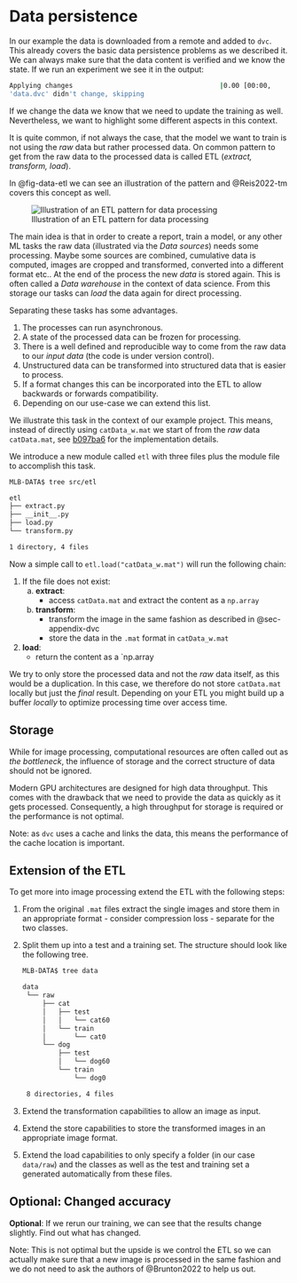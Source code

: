 # Data persistence {#sec-data-data}

In our example the data is downloaded from a remote and added to `dvc`.
This already covers the basic data persistence problems as we described it. 
We can always make sure that the data content is verified and we know the state.
If we run an experiment we see it in the output:

```bash
Applying changes                                     |0.00 [00:00,     ?file/s]
'data.dvc' didn't change, skipping     
```

If we change the data we know that we need to update the training as well.
Nevertheless, we want to highlight some different aspects in this context.

It is quite common, if not always the case, that the model we want to train is not using the _raw_ data but rather processed data.
On common pattern to get from the raw data to the processed data is called ETL (_extract, transform, load_).

In @fig-data-etl we can see an illustration of the pattern and @Reis2022-tm covers this concept as well.

![Illustration of an ETL pattern for data processing](../_assets/data/etl){#fig-data-etl}

The main idea is that in order to create a report, train a model, or any other ML tasks the raw data (illustrated via the _Data sources_) needs some processing.
Maybe some sources are combined, cumulative data is computed, images are cropped and transformed, converted into a different format etc..
At the end of the process the new _data_ is stored again.
This is often called a _Data warehouse_ in the context of data science.
From this storage our tasks can _load_ the data again for direct processing.

Separating these tasks has some advantages. 

1. The processes can run asynchronous.
1. A state of the processed data can be frozen for processing.
1. There is a well defined and reproducible way to come from the raw data to our _input data_ (the code is under version control).
1. Unstructured data can be transformed into structured data that is easier to process.
1. If a format changes this can be incorporated into the ETL to allow backwards or forwards compatibility.
1. Depending on our use-case we can extend this list.

We illustrate this task in the context of our example project.
This means, instead of directly using `catData_w.mat` we start of from the _raw_ data `catData.mat`, see [b097ba6](https://github.com/kandolfp/MECH-M-DUAL-2-MLB-DATA/tree/b097ba6cba3e150eb1587ce62b861ed91d866b76) for the implementation details.

We introduce a new module called `etl` with three files plus the module file to accomplish this task. 

```bash
MLB-DATA$ tree src/etl

etl
├── extract.py
├── __init__.py
├── load.py
└── transform.py

1 directory, 4 files
```

Now a simple call to `etl.load("catData_w.mat")` will run the following chain:

1. If the file does not exist:
    a. **extract**:
        - access `catData.mat` and extract the content as a `np.array`
    b. **transform**:
        - transform the image in the same fashion as described in @sec-appendix-dvc 
        - store the data in the `.mat` format in `catData_w.mat`
1. **load**:
    - return the content as a `np.array

We try to only store the processed data and not the _raw_ data itself, as this would be a duplication. 
In this case, we therefore do not store `catData.mat` locally but just the _final_ result.
Depending on your ETL you might build up a buffer _locally_ to optimize processing time over access time. 

::: {.callout-note}

## Storage

While for image processing, computational resources are often called out as _the bottleneck_, the influence of storage and the correct structure of data should not be ignored.

Modern GPU architectures are designed for high data throughput.
This comes with the drawback that we need to provide the data as quickly as it gets processed.
Consequently, a high throughput for storage is required or the performance is not optimal.

Note: as `dvc` uses a cache and links the data, this means the performance of the cache location is important. 
:::

::: {.callout-caution appearance="simple" icon=false}
:::: {#exr-data-data-etl}

## Extension of the ETL

To get more into image processing extend the ETL with the following steps:

1. From the original `.mat` files extract the single images and store them in an appropriate format - consider compression loss - separate for the two classes.

1. Split them up into a test and a training set. The structure should look like the following tree.
   ```bash
   MLB-DATA$ tree data

   data
    └── raw
        ├── cat
        │   ├── test
        │   │   └── cat60
        │   └── train
        │       └── cat0
        └── dog
            ├── test
            │   └── dog60
            └── train
                └── dog0

    8 directories, 4 files
   ```

1. Extend the transformation capabilities to allow an image as input.

1. Extend the store capabilities to store the transformed images in an appropriate image format.


1. Extend the load capabilities to only specify a folder (in our case `data/raw`) and the classes as well as the test and training set a generated automatically from these files.

::::
:::


::: {.callout-caution appearance="simple" icon=false}
:::: {#exr-data-data-result}

## Optional: Changed accuracy

**Optional**: If we rerun our training, we can see that the results change slightly.
Find out what has changed.

Note: This is not optimal but the upside is we control the ETL so we can actually make sure that a new image is processed in the same fashion and we do not need to ask the authors of @Brunton2022 to help us out.
::::
:::

